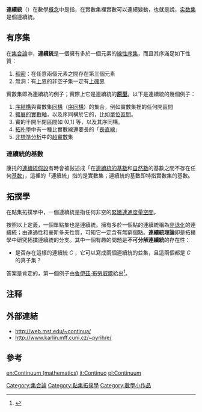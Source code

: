 '''連續統'''（{{lang-en|Continuum}}）在數學[[概念|概念]]中是指，在實數集裡實數可以連續變動，也就是說，[[实数集|实数集]]是個連續統。{{notetag|更嚴格的描述需要使用[[序理論|序理論]]、[[拓撲學|拓撲學]]等數學工具。這裡的連續是相對於'''[[離散空間|離散]]'''的概念而言的。在不討論精確的定義前，有時人們也會談到一個量可以在某範圍內'''連續取值'''，或者說該量的變化範圍'''是一個連續統'''。}}{{notetag|在數學上，連續統這一術語至少有兩種精確定義，但並不[[充分必要條件|等價]]。另外，連續統一詞有時即指[[實數線|實數線]]或者[[實數集|實數集]]，這是較舊的叫法；見[[連續統假設|連續統假設]]。}}

==有序集==
在[[集合論|集合論]]中，'''連續統'''是一個擁有多於一個元素的[[全序關係|線性序集]]，而且其序滿足如下性質{{notetag|具此性質的序稱為「稠密無洞」的}}：

#[[稠密|稠密]]：在任意兩個元素之間存在第三個元素
#無洞：有[[上界|上界]]的非空子集一定有[[上確界|上確界]]

實數集即為連續統的例子；實際上它是連續統的'''[[原型|原型]]'''。以下是連續統的幾個例子：
#[[序結構|序結構]]與實數集[[同構|同構]]（[[序同構|序同構]]）的集合，例如實數集裡的任何開區間
#[[擴展的實數軸|擴展的實數軸]]，以及序同構於它的，比如[[單位區間|單位區間]]。
#實的半開半閉區間如 (0,1] 等，以及其序同構。
#[[拓扑學|拓扑學]]中有一種比實數線還要長的「[[長直線|長直線]]」
#[[非標準分析|非標準分析]]中的[[超實數_(非標準分析)|超實數]]集

===連續統的基數===
{{main|連續統的勢}}
康托的[[連續統假設|連續統假設]]有時會被敍述成「在[[連續統的勢|連續統的基數]]和[[自然數|自然數]]的基數之間不存在任何[[基数_(数学)|基数]]」，這裡的「連續統」指的是實數集；連續統的基數即特指實數集的基數。

==拓撲學==
<!--{{see also|線性連續統}}-->
在點集拓撲學中，一個連續統是指任何非空的[[緊緻|緊緻]][[連通空間|連通]][[度量空間|度量空間]]。{{notetag|或者非空的[[緊緻|緊緻]][[連通空間|連通]][[豪斯多夫空間|豪斯多夫空間]]，但較少用}}

按照以上定義，一個單點集也是連續統。擁有多於一個點的連續統稱為[[非退化|非退化]]的連續統；由連通性和豪斯多夫性質，可知它一定含有無窮個點。'''連續統理論'''即是拓撲學中研究拓撲連續統的分支。其中一個有趣的問題是'''不可分解連續統'''的存在性：

*是否存在這樣的連續統 ''C'' ，它可以寫成兩個連續統的並集，且這兩個都是 ''C'' 的真子集？

答案是肯定的，第一個例子由[[魯伊茲·布勞威爾|魯伊茲·布勞威爾]]給出<ref>{{cite book|title=Handbook of the history of general topology|author=Charles E. Aull, Robert Lowen|year=2001|publisher=Springer}}</ref>。

==注释==
{{notefoot}}

==外部連結==
* http://web.mst.edu/~continua/ {{Wayback|url=http://web.mst.edu/~continua/ |date=20090623073744 }}
* http://www.karlin.mff.cuni.cz/~pyrih/e/ {{Wayback|url=http://www.karlin.mff.cuni.cz/~pyrih/e/ |date=20090422151351 }}

==參考==
<references/>

[[Category:集合論|Category:集合論]]
[[Category:點集拓撲學|Category:點集拓撲學]]
[[Category:數學小作品|Category:數學小作品]]


[[en:Continuum_(mathematics)|en:Continuum (mathematics)]]
[[it:Continuo|it:Continuo]]
[[pl:Continuum|pl:Continuum]]